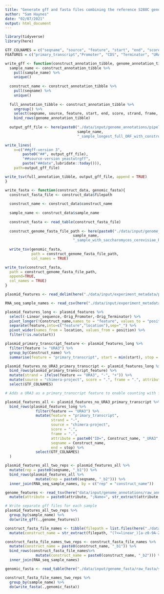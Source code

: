 ```yaml
---
title: "Generate gff and fasta files combining the reference S288C genome with plasmid construct sequences"
author: "Sam Haynes"
date: "02/07/2021"
output: html_document
---
```


```r
library(tidyverse)
library(here)

GTF_COLNAMES = c("seqname", "source", "feature", "start", "end", "score", "strand", "frame", "attribute")
FEATURES = c("primary_transcript","Promoter", "CDS", "Terminator", "URA3", "M1", "M2", "M3")
```

```r
write_gff <- function(construct_annotation_tibble, genome_annotation_tibble){
  sample_name <- construct_annotation_tibble %>%
    pull(sample_name) %>%
    unique()
  
  construct_name <- construct_annotation_tibble %>%
    pull(seqname) %>%
    unique()
  
  full_annotation_tibble <- construct_annotation_tibble %>% 
    ungroup() %>%
    select(seqname, source, feature, start, end, score, strand, frame, attribute) %>%
    bind_rows(genome_annotation_tibble)
    
  output_gff_file <- here(paste0("./data/input/genome_annotations/pipeline_annotation/", 
                                 sample_name,
                                 "_sample_longest_full_ORF_with_constructs.gff"))

write_lines(
    x=c("##gff-version 3", 
        paste0("##", output_gff_file),
        "##source-version yeastutrgff",
        paste("##date",lubridate::today())),
    path=output_gff_file)

write_tsv(full_annotation_tibble, output_gff_file, append = TRUE)
}

write_fasta <- function(construct_data, genomic_fasta){
  construct_fasta_file <- construct_data$filepath
  
  construct_name <- construct_data$construct_name
  
  sample_name <- construct_data$sample_name
  
  construct_fasta <- read_table(construct_fasta_file)
  
  construct_genome_fasta_file_path <- here(paste0("./data/input/genome_fasta/pipeline_fasta/", 
                               sample_name,
                               "_sample_with_saccharomyces_cerevisiae_R64.fa"))
  
  write_tsv(genomic_fasta, 
            path = construct_genome_fasta_file_path, 
            col_names = TRUE)

write_tsv(construct_fasta,
  path = construct_genome_fasta_file_path,
  append=TRUE,
  col_names = TRUE)
}
```

```r
plasmid_features <- read_delim(here("./data/input/experiment_metadata/plasmid_features.csv"), ";")

RNA_seq_sample_names <- read_csv(here("./data/input/experiment_metadata/sample_to_construct_table.csv"))

plasmid_features_long <- plasmid_features %>% 
  select(-Linear_sequence,-Orig_Promoter,-Orig_Terminator) %>% 
  pivot_longer(!Construct_name,names_to = "feature", values_to = "position") %>% 
  separate(feature,into=c("feature","location"),sep="_") %>% 
  pivot_wider(names_from = location, values_from = position) %>%
  filter(!is.na(start))

plasmid_primary_transcript_feature <- plasmid_features_long %>%
  filter(feature != "URA3") %>%
  group_by(Construct_name) %>%
  summarise(feature = "primary_transcript", start = min(start), stop = max(stop))

plasmid_features_no_URA3_primary_transcript <- plasmid_features_long %>%
  bind_rows(plasmid_primary_transcript_feature) %>%
  mutate(strand = ifelse(feature == "URA3", "-", "+")) %>%
  mutate(source = "chimera-project", score = ".", frame = ".", attribute = paste0("ID=", Construct_name, "_", feature, ";Name=", Construct_name, "_", feature), seqname = Construct_name, end = stop) %>%
  select(GTF_COLNAMES)

# Adds a URA3 as a primary_transcript feature to enable counting with featureCounts

plasmid_features_all <- plasmid_features_no_URA3_primary_transcript %>%
  bind_rows(plasmid_features_long %>%
              filter(feature == "URA3") %>%
              mutate(feature = "primary_transcript", 
                     strand = "-", 
                     source = "chimera-project", 
                     score = ".", 
                     frame = ".", 
                     attribute = paste0("ID=", Construct_name, "_URA3", ";Name=", Construct_name, "_URA3"), 
                     seqname = Construct_name, 
                     end = stop) %>%
              select(GTF_COLNAMES)
  )

plasmid_features_all_two_reps <- plasmid_features_all %>%
  mutate(rep = paste0(seqname, "_b1")) %>%
  bind_rows(plasmid_features_all %>%
              mutate(rep = paste0(seqname, "_b2"))) %>%
  inner_join(RNA_seq_sample_names, by = c("rep" = "construct_name"))

genome_features <- read_tsv(here("data/input/genome_annotations/raw_annotation/reference_genome_annotation/longest_full-ORF_ypd_plus_other_fixed_UTR_length_transcripts.gff"), comment="#", col_names = GTF_COLNAMES) %>%
  mutate(attribute = paste0(attribute, ";Name=", str_extract(attribute, "(?<=ID\\=)\\w+")))

# Write separate gff files for each sample
plasmid_features_all_two_reps %>%
  group_by(sample_name) %>%
  do(write_gff(.,genome_features))

```

```r
construct_fasta_file_names <- tibble(filepath = list.files(here("./data/input/genome_fasta/raw_fasta/linearized_plasmids"), full.names = TRUE)) %>%
  mutate(construct_name = str_extract(filepath, "(?<=linear_)[a-z0-9A-Z\\-_]+(?=.fa)"))

construct_fasta_file_names_two_reps <- construct_fasta_file_names %>%
  mutate(construct_name = paste0(construct_name, "_b1")) %>%
  bind_rows(construct_fasta_file_names%>%
              mutate(construct_name = paste0(construct_name, "_b2"))) %>%
  inner_join(RNA_seq_sample_names)

genomic_fasta <- read_table(here("./data/input/genome_fasta/raw_fasta/saccharomyces_cerevisiae_R64-2-1_20150113_chrnames.fsa"))

construct_fasta_file_names_two_reps %>%
  group_by(sample_name) %>%
  do(write_fasta(.,genomic_fasta))

```